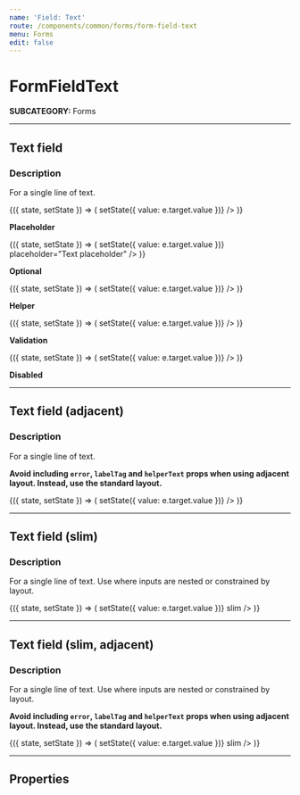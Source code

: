 ```yaml
---
name: 'Field: Text'
route: /components/common/forms/form-field-text
menu: Forms
edit: false
---
```



# FormFieldText
**SUBCATEGORY:** Forms

<hr />

## Text field
### Description
For a single line of text.

<Playground>
  <State initial={{ value: '' }}>
    {({ state, setState }) => (
      <FormFieldText
        {...state}
        id='text'
        labelText="Label"
        maxLength={30}
        onChange={e => setState({ value: e.target.value })}
      />
    )}
  </State>
</Playground>

**Placeholder**

<Playground>
  <State initial={{ value: '' }}>
    {({ state, setState }) => (
      <FormFieldText
        {...state}
        id='text-placeholder'
        labelText="Label"
        maxLength={30}
        onChange={e => setState({ value: e.target.value })}
        placeholder="Text placeholder"
    />
    )}
  </State>
</Playground>

**Optional**

<Playground>
  <State initial={{ value: '' }}>
    {({ state, setState }) => (
      <FormFieldText
        {...state}
        id='text-optional'
        labelTag="Tag"
        labelText="Label"
        maxLength={30}
        onChange={e => setState({ value: e.target.value })}
      />
    )}
  </State>
</Playground>

**Helper**

<Playground>
  <State initial={{ value: '' }}>
    {({ state, setState }) => (
      <FormFieldText
        {...state}
        id='text-helper'
        helperText="Helper text"
        labelText="Label"
        maxLength={30}
        onChange={e => setState({ value: e.target.value })}
      />
    )}
  </State>
</Playground>

**Validation**

<Playground>
  <State initial={{ value: '' }}>
    {({ state, setState }) => (
      <FormFieldText
        {...state}
        id='validation'
        error="Notice"
        labelText="Label"
        maxLength={30}
        onChange={e => setState({ value: e.target.value })}
      />
    )}
  </State>
</Playground>

**Disabled**

<Playground>
  <FormFieldText
    disabled
    id='text-disabled'
    labelText="Label"
    maxLength={30}
    value="Text value"
  />
</Playground>

<hr />

## Text field (adjacent)
### Description
For a single line of text.

**Avoid including `error`, `labelTag` and `helperText` props when using adjacent layout. Instead, use the standard layout.**

<Playground>
  <State initial={{ value: '' }}>
    {({ state, setState }) => (
      <FormFieldText
        adjacent
        {...state}
        id='text'
        labelText="Label"
        maxLength={30}
        onChange={e => setState({ value: e.target.value })}
      />
    )}
  </State>
</Playground>

<hr />

## Text field (slim)
### Description
For a single line of text. Use where inputs are nested or constrained by layout.

<Playground>
  <State initial={{ value: 'Text value' }}>
    {({ state, setState }) => (
      <FormFieldText
        {...state}
        id='text-slim'
        labelText="Label"
        maxLength={30}
        onChange={e => setState({ value: e.target.value })}
        slim
      />
    )}
  </State>
</Playground>

<hr />

## Text field (slim, adjacent)
### Description
For a single line of text. Use where inputs are nested or constrained by layout.

**Avoid including `error`, `labelTag` and `helperText` props when using adjacent layout. Instead, use the standard layout.**

<Playground>
  <State initial={{ value: 'Text value' }}>
    {({ state, setState }) => (
      <FormFieldText
        {...state}
        adjacent
        id='text-adjacent-slim'
        labelText="Label"
        maxLength={30}
        onChange={e => setState({ value: e.target.value })}
        slim
      />
    )}
  </State>
</Playground>

<hr />

## Properties
<Props of={FormFieldText} />
